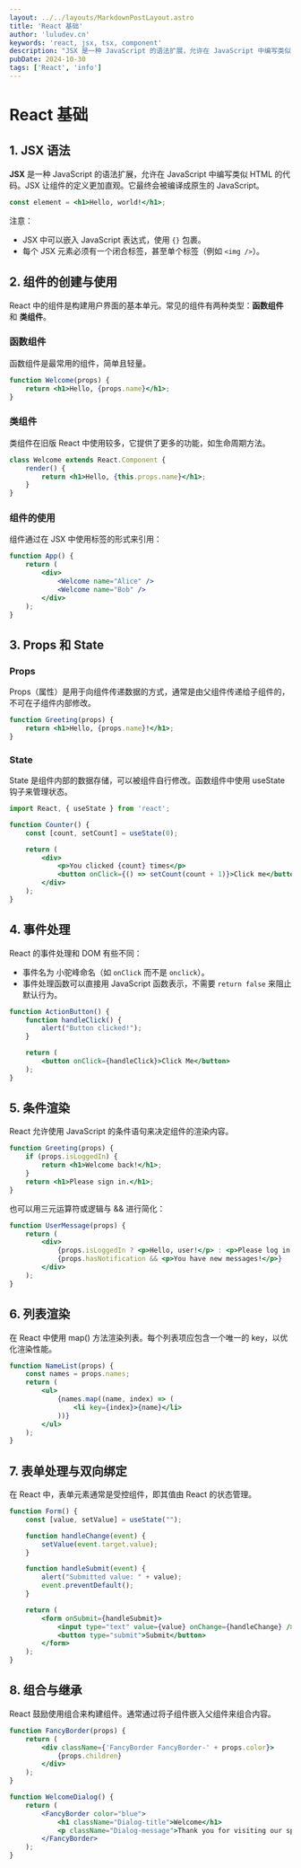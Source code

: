 ```yaml
---
layout: ../../layouts/MarkdownPostLayout.astro
title: 'React 基础'
author: 'luludev.cn'
keywords: 'react, jsx, tsx, component'
description: "JSX 是一种 JavaScript 的语法扩展，允许在 JavaScript 中编写类似 HTML 的代码。JSX 让组件的定义更加直观。它最终会被编译成原生的 JavaScript。"
pubDate: 2024-10-30
tags: ['React', 'info']
---
```


# React 基础

## 1. JSX 语法

**JSX** 是一种 JavaScript 的语法扩展，允许在 JavaScript 中编写类似 HTML 的代码。JSX 让组件的定义更加直观。它最终会被编译成原生的 JavaScript。

```jsx
const element = <h1>Hello, world!</h1>;
```
注意：

- JSX 中可以嵌入 JavaScript 表达式，使用 `{}` 包裹。
- 每个 JSX 元素必须有一个闭合标签，甚至单个标签（例如 `<img />`）。

## 2. 组件的创建与使用

React 中的组件是构建用户界面的基本单元。常见的组件有两种类型：**函数组件** 和 **类组件**。

### 函数组件
函数组件是最常用的组件，简单且轻量。

```jsx
function Welcome(props) {
    return <h1>Hello, {props.name}</h1>;
}
```
### 类组件
类组件在旧版 React 中使用较多，它提供了更多的功能，如生命周期方法。

```jsx
class Welcome extends React.Component {
    render() {
        return <h1>Hello, {this.props.name}</h1>;
    }
}
```
### 组件的使用

组件通过在 JSX 中使用标签的形式来引用：

```jsx
function App() {
    return (
        <div>
            <Welcome name="Alice" />
            <Welcome name="Bob" />
        </div>
    );
}
```

## 3. Props 和 State

### Props
Props（属性）是用于向组件传递数据的方式，通常是由父组件传递给子组件的，不可在子组件内部修改。

```jsx
function Greeting(props) {
    return <h1>Hello, {props.name}!</h1>;
}
```
### State

State 是组件内部的数据存储，可以被组件自行修改。函数组件中使用 useState 钩子来管理状态。

```jsx
import React, { useState } from 'react';

function Counter() {
    const [count, setCount] = useState(0);

    return (
        <div>
            <p>You clicked {count} times</p>
            <button onClick={() => setCount(count + 1)}>Click me</button>
        </div>
    );
}
```

##  4. 事件处理

React 的事件处理和 DOM 有些不同：

- 事件名为 小驼峰命名（如 `onClick` 而不是 `onclick`）。
- 事件处理函数可以直接用 JavaScript 函数表示，不需要 `return false` 来阻止默认行为。
```jsx
function ActionButton() {
    function handleClick() {
        alert("Button clicked!");
    }

    return (
        <button onClick={handleClick}>Click Me</button>
    );
}
```

## 5. 条件渲染

React 允许使用 JavaScript 的条件语句来决定组件的渲染内容。

```jsx
function Greeting(props) {
    if (props.isLoggedIn) {
        return <h1>Welcome back!</h1>;
    }
    return <h1>Please sign in.</h1>;
}
```

也可以用三元运算符或逻辑与 && 进行简化：

```jsx
function UserMessage(props) {
    return (
        <div>
            {props.isLoggedIn ? <p>Hello, user!</p> : <p>Please log in.</p>}
            {props.hasNotification && <p>You have new messages!</p>}
        </div>
    );
}
```

## 6. 列表渲染
在 React 中使用 map() 方法渲染列表。每个列表项应包含一个唯一的 key，以优化渲染性能。

```jsx
function NameList(props) {
    const names = props.names;
    return (
        <ul>
            {names.map((name, index) => (
                <li key={index}>{name}</li>
            ))}
        </ul>
    );
}
```

## 7. 表单处理与双向绑定

在 React 中，表单元素通常是受控组件，即其值由 React 的状态管理。

```jsx
function Form() {
    const [value, setValue] = useState("");

    function handleChange(event) {
        setValue(event.target.value);
    }

    function handleSubmit(event) {
        alert("Submitted value: " + value);
        event.preventDefault();
    }

    return (
        <form onSubmit={handleSubmit}>
            <input type="text" value={value} onChange={handleChange} />
            <button type="submit">Submit</button>
        </form>
    );
}
```

## 8. 组合与继承

React 鼓励使用组合来构建组件。通常通过将子组件嵌入父组件来组合内容。

```jsx
function FancyBorder(props) {
    return (
        <div className={'FancyBorder FancyBorder-' + props.color}>
            {props.children}
        </div>
    );
}

function WelcomeDialog() {
    return (
        <FancyBorder color="blue">
            <h1 className="Dialog-title">Welcome</h1>
            <p className="Dialog-message">Thank you for visiting our spacecraft!</p>
        </FancyBorder>
    );
}
```

